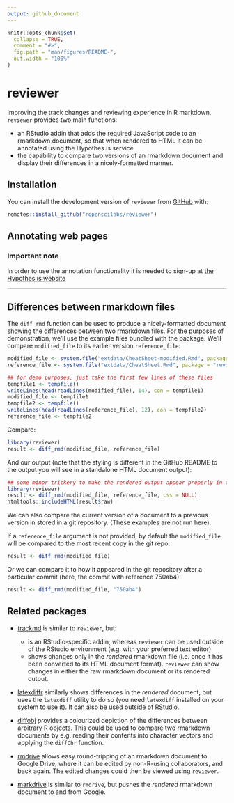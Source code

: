 ```yaml
---
output: github_document
---
```


<!-- README.md is generated from README.Rmd. Please edit that file -->

```r
knitr::opts_chunk$set(
  collapse = TRUE,
  comment = "#>",
  fig.path = "man/figures/README-",
  out.width = "100%"
)
```
# reviewer
Improving the track changes and reviewing experience in R markdown. `reviewer` provides two main functions:

- an RStudio addin that adds the required JavaScript code to an rmarkdown document, so that when rendered to HTML it can be annotated using the Hypothes.is service
- the capability to compare two versions of an rmarkdown document and display their differences in a nicely-formatted manner.

## Installation

You can install the development version of `reviewer` from [GitHub](https://github.com/ropenscilabs/reviewer) with:

```r
remotes::install_github("ropenscilabs/reviewer")
```

## Annotating web pages

### Important note
In order to use the annotation functionality it is needed to sign-up at [the Hypothes.is website](https://hypothes.is/signup)

----

## Differences between rmarkdown files

The `diff_rmd` function can be used to produce a nicely-formatted document showing the differences between two rmarkdown files. For the purposes of demonstration, we'll use the example files bundled with the package. We'll compare `modified_file` to its earlier version `reference_file`:

```r
modified_file <- system.file("extdata/CheatSheet-modified.Rmd", package = "reviewer")
reference_file <- system.file("extdata/CheatSheet.Rmd", package = "reviewer")
```

```r
## for demo purposes, just take the first few lines of these files
tempfile1 <- tempfile()
writeLines(head(readLines(modified_file), 14), con = tempfile1)
modified_file <- tempfile1
tempfile2 <- tempfile()
writeLines(head(readLines(reference_file), 12), con = tempfile2)
reference_file <- tempfile2
```

Compare:

```r
library(reviewer)
result <- diff_rmd(modified_file, reference_file)
```

And our output (note that the styling is different in the GitHub README to the output you will see in a standalone HTML document output):

```r
## some minor trickery to make the rendered output appear properly in the README.md
library(reviewer)
result <- diff_rmd(modified_file, reference_file, css = NULL)
htmltools::includeHTML(result$raw)
```

We can also compare the current version of a document to a previous version in stored in a git repository. (These examples are not run here).

If a `reference_file` argument is not provided, by default the `modified_file` will be compared to the most recent copy in the git repo:

```r
result <- diff_rmd(modified_file)
```

Or we can compare it to how it appeared in the git repository after a particular commit (here, the commit with reference 750ab4):

```r
result <- diff_rmd(modified_file, "750ab4")
```


## Related packages

- [trackmd](https://github.com/ropenscilabs/trackmd) is similar to `reviewer`, but:

  - is an RStudio-specific addin, whereas `reviewer` can be used outside of the RStudio environment (e.g. with your preferred text editor)
  - shows changes only in the *rendered* rmarkdown file (i.e. once it has been converted to its HTML document format). `reviewer` can show changes in either the raw rmarkdown document or its rendered output.

- [latexdiffr](https://github.com/hughjonesd/latexdiffr) similarly shows differences in the *rendered* document, but uses the `latexdiff` utility to do so (you need `latexdiff` installed on your system to use it). It can also be used outside of RStudio.

- [diffobj](https://github.com/brodieG/diffobj) provides a colourized depiction of the differences between arbitrary R objects. This could be used to compare two rmarkdown documents by e.g. reading their contents into character vectors and applying the `diffChr` function.

- [rmdrive](https://github.com/ekothe/rmdrive) allows easy round-tripping of an rmarkdown document to Google Drive, where it can be edited by non-R-using collaborators, and back again. The edited changes could then be viewed using `reviewer`.

- [markdrive](https://github.com/MilesMcBain/markdrive) is similar to `rmdrive`, but pushes the *rendered* rmarkdown document to and from Google.
